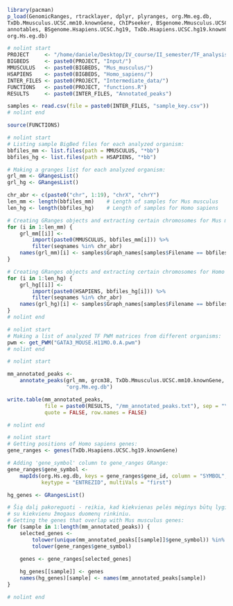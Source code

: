 ```r
library(pacman)
p_load(GenomicRanges, rtracklayer, dplyr, plyranges, org.Mm.eg.db,
TxDb.Mmusculus.UCSC.mm10.knownGene, ChIPseeker, BSgenome.Mmusculus.UCSC.mm10,
annotables, BSgenome.Hsapiens.UCSC.hg19, TxDb.Hsapiens.UCSC.hg19.knownGene,
org.Hs.eg.db)
```


```r
# nolint start
PROJECT     <- "/home/daniele/Desktop/IV_course/II_semester/TF_analysis/"
BIGBEDS     <- paste0(PROJECT, "Input/")
MMUSCULUS   <- paste0(BIGBEDS, "Mus_musculus/")
HSAPIENS    <- paste0(BIGBEDS, "Homo_sapiens/")
INTER_FILES <- paste0(PROJECT, "Intermediate_data/")
FUNCTIONS   <- paste0(PROJECT, "functions.R")
RESULTS     <- paste0(INTER_FILES, "Annotated_peaks")

samples <- read.csv(file = paste0(INTER_FILES, "sample_key.csv"))
# nolint end
```

```r
source(FUNCTIONS)
```

```r
# nolint start
# Listing sample BigBed files for each analyzed organism:
bbfiles_mm <- list.files(path = MMUSCULUS, "*bb")
bbfiles_hg <- list.files(path = HSAPIENS, "*bb")

# Making a granges list for each analyzed organism:
grl_mm <- GRangesList()
grl_hg <- GRangesList()

chr_abr <- c(paste0("chr", 1:19), "chrX", "chrY")
len_mm <- length(bbfiles_mm)    # Length of samples for Mus musculus
len_hg <- length(bbfiles_hg)    # Length of samples for Homo sapiens

# Creating GRanges objects and extracting certain chromosomes for Mus musculus:
for (i in 1:len_mm) {
    grl_mm[[i]] <-
        import(paste0(MMUSCULUS, bbfiles_mm[i])) %>%
        filter(seqnames %in% chr_abr)
    names(grl_mm)[i] <- samples$Graph_names[samples$Filename == bbfiles_mm[i]]
}

# Creating GRanges objects and extracting certain chromosomes for Homo sapiens:
for (i in 1:len_hg) {
    grl_hg[[i]] <-
        import(paste0(HSAPIENS, bbfiles_hg[i])) %>%
        filter(seqnames %in% chr_abr)
    names(grl_hg)[i] <- samples$Graph_names[samples$Filename == bbfiles_hg[i]]
}
# nolint end
```


```r
# nolint start
# Making a list of analyzed TF PWM matrices from different organisms:
pwm <- get_PWM("GATA3_MOUSE.H11MO.0.A.pwm")
# nolint end
```

```r
# nolint start

mm_annotated_peaks <-
    annotate_peaks(grl_mm, grcm38, TxDb.Mmusculus.UCSC.mm10.knownGene,
                   "org.Mm.eg.db")

write.table(mm_annotated_peaks,
            file = paste0(RESULTS, "/mm_annotated_peaks.txt"), sep = "\t",
            quote = FALSE, row.names = FALSE)

# nolint end
```

```r
# nolint start
# Getting positions of Homo sapiens genes:
gene_ranges <- genes(TxDb.Hsapiens.UCSC.hg19.knownGene)

# Adding 'gene_symbol' column to gene_ranges GRange:
gene_ranges$gene_symbol <-
    mapIds(org.Hs.eg.db, keys = gene_ranges$gene_id, column = "SYMBOL",
           keytype = "ENTREZID", multiVals = "first")

hg_genes <- GRangesList()

# Šią dalį pakoreguoti - reikia, kad kiekvienas pelės mėginys būtų lyginamas
# su kiekvienu žmogaus duomenų rinkiniu.
# Getting the genes that overlap with Mus musculus genes:
for (sample in 1:length(mm_annotated_peaks)) {
    selected_genes <-
        tolower(unique(mm_annotated_peaks[[sample]]$gene_symbol)) %in%
        tolower(gene_ranges$gene_symbol)
                            
    genes <- gene_ranges[selected_genes]

    hg_genes[[sample]] <- genes
    names(hg_genes)[sample] <- names(mm_annotated_peaks[sample])
}

# nolint end
```